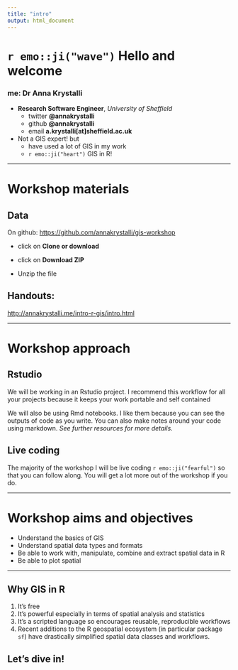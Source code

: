 ```yaml
---
title: "intro"
output: html_document
---
```



# `r emo::ji("wave")` Hello and welcome

### me: Dr Anna Krystalli

- **Research Software Engineer**, _University of Sheffield_
    + twitter **@annakrystalli**
    + github **@annakrystalli**
    + email **a.krystalli[at]sheffield.ac.uk**
    
- Not a GIS expert! but
    + have used a lot of GIS in my work
    + `r emo::ji("heart")` GIS in R!
    
---


# Workshop materials

## Data

On github: <https://github.com/annakrystalli/gis-workshop>  

+ click on **Clone or download** 

+ click on **Download ZIP** 

+ Unzip the file 

## Handouts:

<http://annakrystalli.me/intro-r-gis/intro.html>

---

# Workshop approach
    
## Rstudio

We will be working in an Rstudio project. I recommend this workflow for all your projects because it keeps your work portable and self contained

We will also be using Rmd notebooks. I like them because you can see the outputs of code as you write. You can also make notes around your code using markdown. _See further resources for more details._ 

## Live coding

The majority of the workshop I will be live coding `r emo::ji("fearful")` so that you can follow along. You will get a lot more out of the workshop if you do.


---

# Workshop aims and objectives

- Understand the basics of GIS
- Understand spatial data types and formats
- Be able to work with, manipulate, combine and extract spatial data in R
- Be able to plot spatial

---

## Why GIS in R

1. It's free
2. It's powerful especially in terms of spatial analysis and statistics
3. It's a scripted language so encourages reusable, reproducible workflows
4. Recent additions to the R geospatial ecosystem (in particular package `sf`) have drastically simplified spatial data classes and workflows.


## Let's dive in!